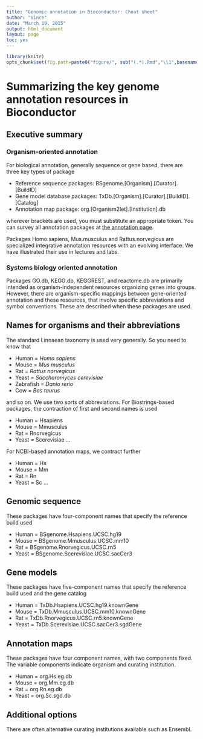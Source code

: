 ```yaml
---
title: "Genomic annotation in Bioconductor: Cheat sheet"
author: "Vince"
date: "March 19, 2015"
output: html_document
layout: page
toc: yes
---
```


```r
library(knitr)
opts_chunk$set(fig.path=paste0("figure/", sub("(.*).Rmd","\\1",basename(knitr:::knit_concord$get('infile'))), "-"))
```

# Summarizing the key genome annotation resources in Bioconductor

## Executive summary

### Organism-oriented annotation

For biological annotation, generally sequence or gene based, there
are three key types of package

* Reference sequence packages: BSgenome.[Organism].[Curator].[BuildID]
* Gene model database packages: TxDb.[Organism].[Curator].[BuildID].[Catalog]
* Annotation map package: org.[Organism2let].[Institution].db

wherever brackets are used, you must substitute an appropriate token.
You can survey all annotation packages at [the annotation page](http://bioconductor.org/packages/release/BiocViews.html#___AnnotationData).

Packages Homo.sapiens, Mus.musculus and Rattus.norvegicus are specialized
integrative annotation resources with an evolving interface.  We have
illustrated their use in lectures and labs.

### Systems biology oriented annotation

Packages GO.db, KEGG.db, KEGGREST, and reactome.db are primarily
intended as organism-independent resources organizing genes into
groups.  However, there are organism-specific mappings between
gene-oriented annotation and these resources, that involve specific
abbreviations and symbol conventions.  These are described
when these packages are used.

## Names for organisms and their abbreviations

The standard Linnaean taxonomy is used very generally.  So you
need to know that

* Human = *Homo sapiens*
* Mouse = *Mus musculus*
* Rat = *Rattus norvegicus*
* Yeast = *Saccharomyces cerevisiae*
* Zebrafish = *Danio rerio*
* Cow = *Bos taurus*

and so on.  We use two sorts of abbreviations.  For
Biostrings-based packages, the contraction of first
and second names is used

* Human = Hsapiens
* Mouse = Mmusculus
* Rat = Rnorvegicus
* Yeast = Scerevisiae ...

For NCBI-based annotation maps, we contract further

* Human = Hs
* Mouse = Mm
* Rat = Rn
* Yeast = Sc ...

## Genomic sequence

These packages have four-component names that specify the reference build used

* Human = BSgenome.Hsapiens.UCSC.hg19
* Mouse = BSgenome.Mmusculus.UCSC.mm10
* Rat = BSgenome.Rnorvegicus.UCSC.rn5
* Yeast = BSgenome.Scerevisiae.UCSC.sacCer3

## Gene models

These packages have five-component names that specify the reference build used and
the gene catalog

* Human = TxDb.Hsapiens.UCSC.hg19.knownGene
* Mouse = TxDb.Mmusculus.UCSC.mm10.knownGene
* Rat = TxDb.Rnorvegicus.UCSC.rn5.knownGene
* Yeast = TxDb.Scerevisiae.UCSC.sacCer3.sgdGene

## Annotation maps

These packages have four component names, with two components fixed.  The
variable components indicate organism and curating institution.

* Human = org.Hs.eg.db
* Mouse = org.Mm.eg.db
* Rat = org.Rn.eg.db
* Yeast = org.Sc.sgd.db

## Additional options

There are often alternative curating institutions available such as
Ensembl.
